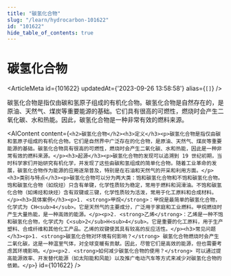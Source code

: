 ```yaml
---
title: "碳氢化合物"
slug: "/learn/hydrocarbon-101622"
id: "101622"
hide_table_of_contents: true
---
```



# 碳氢化合物

<ArticleMeta id={101622} updatedAt={'2023-09-26 13:58:58'} alias={`[]`} />
<div className='border-solid border-b border-t-0 my-4 border-[var(--ifm-color-gray-300)]' />

碳氢化合物是指仅由碳和氢原子组成的有机化合物。碳氢化合物是自然存在的，是原油、天然气、煤炭等重要能源的基础。它们具有很高的可燃性，燃烧时会产生二氧化碳、水和热能。因此，碳氢化合物是一种非常有效的燃料来源。

<AIContent content={`<h2>碳氢化合物</h2><h3>定义</h3><p>碳氢化合物是指仅由碳和氢原子组成的有机化合物。它们是自然界中广泛存在的化合物，是原油、天然气、煤炭等重要能源的基础。碳氢化合物具有很高的可燃性，燃烧时会产生二氧化碳、水和热能，因此是一种非常有效的燃料来源。</p><h3>起源</h3><p>碳氢化合物的发现可以追溯到 19 世纪初期，当时科学家们开始研究有机化学，并发现了这些由碳和氢组成的简单化合物。随着工业革命的发展，碳氢化合物作为能源的应用逐渐普及，特别是在石油和天然气的开采和利用方面。</p><h3>类别与特点</h3><p>碳氢化合物可以分为两大类：饱和碳氢化合物和不饱和碳氢化合物。饱和碳氢化合物（如烷烃）只含有单键，化学性质较为稳定，常用于燃料和润滑油。不饱和碳氢化合物（如烯烃和炔烃）含有双键或三键，化学性质较为活泼，常用于化工原料和合成材料。</p><h3>具体案例</h3><p>1. <strong>甲烷</strong>：甲烷是最简单的碳氢化合物，化学式为 CH<sub>4</sub>。它是天然气的主要成分，广泛用于家庭和工业燃料。甲烷燃烧时产生大量热能，是一种高效的能源。</p><p>2. <strong>乙烯</strong>：乙烯是一种不饱和碳氢化合物，化学式为 C<sub>2</sub>H<sub>4</sub>。它是重要的化工原料，用于生产塑料、合成纤维和其他化工产品。乙烯的双键使其具有较高的反应活性。</p><h3>常见问题</h3><p>1. <strong>碳氢化合物对环境有何影响？</strong> 碳氢化合物燃烧时会产生二氧化碳，这是一种温室气体，对全球变暖有贡献。因此，尽管它们是高效的能源，但也需要考虑其环境影响。</p><p>2. <strong>如何减少碳氢化合物的使用？</strong> 可以通过提高能源效率、开发替代能源（如太阳能和风能）以及推广电动汽车等方式来减少对碳氢化合物的依赖。</p>`} id={101622} />
